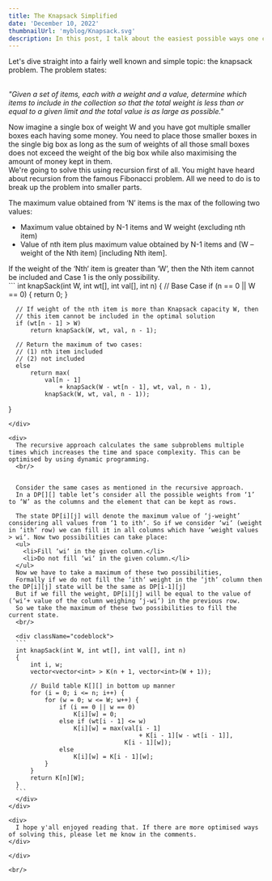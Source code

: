 ```yaml
---
title: The Knapsack Simplified
date: 'December 10, 2022'
thumbnailUrl: 'myblog/Knapsack.svg'
description: In this post, I talk about the easiest possible ways one can use to solve the knapsack problem
---
```


<div>
  Let's dive straight into a fairly well known and simple topic: the knapsack problem.
  The problem states:<br/><br/>

  <div className="announce">
  
  <i>"Given a set of items, each with a weight and a value, determine which items to include in the collection so that the total weight is less than or equal to a given limit and the total value is as large as possible."</i>
  
  </div>

  Now imagine a single box of weight W and you have got multiple smaller boxes each having some money. You need to place those smaller boxes in the single big box as long as the sum of weights of all those small boxes does not 
  exceed the weight of the big box while also maximising the amount of money kept in them.
  <br/>
  We're going to solve this using recursion first of all. You might have heard about recursion from the famous Fibonacci problem. All we need to do is to break up the problem into smaller parts.
  <div>
  
  The maximum value obtained from ‘N’ items is the max of the following two values:

  <ul>
    <li>Maximum value obtained by N-1 items and W weight (excluding nth item)</li>
    <li>Value of nth item plus maximum value obtained by N-1 items and (W – weight of the Nth item) [including Nth item].</li>
    
  </ul>
  If the weight of the ‘Nth‘ item is greater than ‘W’, then the Nth item cannot be included and Case 1 is the only possibility.
  <br/>
  </div>

  <div className="codeblock">
  ```
  int knapSack(int W, int wt[], int val[], int n)
  {     
      // Base Case
      if (n == 0 || W == 0) {
          return 0;
      }

      // If weight of the nth item is more than Knapsack capacity W, then
      // this item cannot be included in the optimal solution
      if (wt[n - 1] > W)
          return knapSack(W, wt, val, n - 1);

      // Return the maximum of two cases:
      // (1) nth item included
      // (2) not included
      else
          return max(
              val[n - 1]
                  + knapSack(W - wt[n - 1], wt, val, n - 1),
              knapSack(W, wt, val, n - 1));
  }
  ```
  </div>

  <div>
    The recursive approach calculates the same subproblems multiple times which increases the time and space complexity. This can be optimised by using dynamic programming.
    <br/>
    
    
    Consider the same cases as mentioned in the recursive approach.
    In a DP[][] table let’s consider all the possible weights from ‘1’ to ‘W’ as the columns and the element that can be kept as rows. 

    The state DP[i][j] will denote the maximum value of ‘j-weight’ considering all values from ‘1 to ith‘. So if we consider ‘wi‘ (weight in ‘ith‘ row) we can fill it in all columns which have ‘weight values > wi‘. Now two possibilities can take place: 
    <ul>
      <li>Fill ‘wi‘ in the given column.</li> 
      <li>Do not fill ‘wi‘ in the given column.</li> 
    </ul>
    Now we have to take a maximum of these two possibilities, 
    Formally if we do not fill the ‘ith‘ weight in the ‘jth‘ column then the DP[i][j] state will be the same as DP[i-1][j] 
    But if we fill the weight, DP[i][j] will be equal to the value of (‘wi‘+ value of the column weighing ‘j-wi’) in the previous row. 
    So we take the maximum of these two possibilities to fill the current state. 
    <br/>

    <div className="codeblock">
    ```
    int knapSack(int W, int wt[], int val[], int n)
    {
        int i, w;
        vector<vector<int> > K(n + 1, vector<int>(W + 1));

        // Build table K[][] in bottom up manner
        for (i = 0; i <= n; i++) {
            for (w = 0; w <= W; w++) {
                if (i == 0 || w == 0)
                    K[i][w] = 0;
                else if (wt[i - 1] <= w)
                    K[i][w] = max(val[i - 1]
                                      + K[i - 1][w - wt[i - 1]],
                                  K[i - 1][w]);
                else
                    K[i][w] = K[i - 1][w];
            }
        }
        return K[n][W];
    }
    ```
    </div>
  </div>

  <div>
    I hope y'all enjoyed reading that. If there are more optimised ways of solving this, please let me know in the comments.
  </div>

</div>

<br/>
